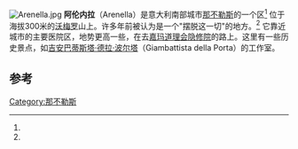 [[File:Arenella.jpg|thumb]]
'''阿伦内拉'''（Arenella）是意大利南部城市[[那不勒斯|那不勒斯]]的一个区<ref name="Dizionario geografico-istorico-fisico del Regno di Napoli composto dallabate d. Francesco Sacco ... Tomo 1. [-4]: 1 1795 p. 55" /> 位于海拔300米的[[沃梅罗|沃梅罗]]山上。许多年前被认为是一个"摆脱这一切"的地方。<ref name="Guide to Naples and Sicily ... 1847 p. 63" /> 它靠近城市的主要医院区，地势更高一些，在去[[嘉玛道理会隐修院|嘉玛道理会隐修院]]的路上。这里有一些历史景点，如[[吉安巴蒂斯塔·德拉·波尔塔|吉安巴蒂斯塔·德拉·波尔塔]]（Giambattista della Porta）的工作室。
  
== 参考 ==
{{reflist|refs=
<ref name="Dizionario geografico-istorico-fisico del Regno di Napoli composto dallabate d. Francesco Sacco ... Tomo 1. [-4]: 1 1795 p. 55">{{cite book
  | title       = Dizionario geografico-istorico-fisico del Regno di Napoli composto dall'abate d. Francesco Sacco ... Tomo 1. [-4]: 1
  | publisher   = presso Vincenzo Flauto
  | year        = 1795
  | url         = https://books.google.com/books?id=QJ0vF27u-6EC&pg=PA55
  | language    = it
  | access-date = 18 June 2018
  | page        = 55
  | quote       = ARENELLA Sobborgo della Città di Napoli , il quale giace sopra varie annene colline, d'aria salubre, e nella distanza d'un miglio dalla Città di Napoli. Questo ameno, e delizioso Sobborgo è un aggregato di molte Ville, e di case di campagna; ...
}}</ref>
<ref name="Guide to Naples and Sicily ... 1847 p. 63">{{cite book
  | title       = Guide to Naples and Sicily ...
  | publisher   = L. Piale
  | year        = 1847
  | url         = https://books.google.com/books?id=8MkCAAAAYAAJ&pg=PA63
  | access-date = 18 June 2018
  | page        = 63
}}</ref>
}}
{{coord|40.86589|N|14.2221|E|dim:10000_region:IT-NA_type:city(63582)_source:dewiki|display=title}}
[[Category:那不勒斯|Category:那不勒斯]]